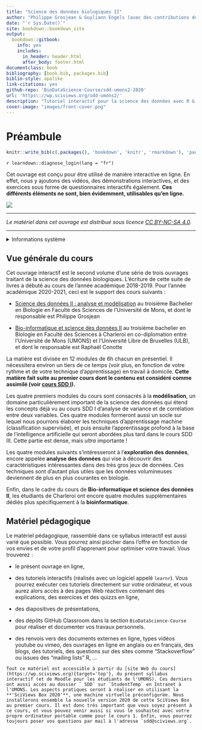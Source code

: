 ```yaml
--- 
title: "Science des données biologiques II"
author: "Philippe Grosjean & Guyliann Engels (avec des contributions de Raphaël Conotte)"
date: "`r Sys.Date()`"
site: bookdown::bookdown_site
output:
  bookdown::gitbook:
    info: yes
    includes:
      in_header: header.html
      after_body: footer.html
documentclass: book
bibliography: [book.bib, packages.bib]
biblio-style: apalike
link-citations: yes
github-repo: 'BioDataScience-Course/sdd-umons2-2020'
url: 'https\://wp.sciviews.org/sdd-umons2/'
description: "Tutoriel interactif pour la science des données avec R & SciViews-R II."
cover-image: "images/front-cover.png"
---
```


# Préambule {-}

```r
knitr::write_bib(c(.packages(), 'bookdown', 'knitr', 'rmarkdown'), 'packages.bib')
```

`r learndown::diagnose_login(lang = "fr")`

Cet ouvrage est conçu pour être utilisé de manière interactive en ligne. En effet, nous y ajoutons des vidéos, des démonstrations interactives, et des exercices sous forme de questionnaires interactifs également. **Ces différents éléments ne sont, bien évidemment, utilisables qu'en ligne.**

![](images/front-cover.jpg)

----

_Le matériel dans cet ouvrage est distribué sous licence [CC BY-NC-SA 4.0](https://creativecommons.org/licenses/by-nc-sa/4.0/deed.fr)._

----

<details><summary>Informations système</summary>

```r
sessioninfo::session_info()
```

</details>

## Vue générale du cours {-}

Cet ouvrage interactif est le second volume d'une série de trois ouvrages traitant de la science des données biologiques. L'écriture de cette suite de livres a débuté au cours de l'année académique 2018-2019. Pour l'année académique 2020-2021, ceci est le support des cours suivants\ :

- [Science des données II : analyse et modélisation](http://applications.umons.ac.be/web/fr/pde/2020-2021/ue/US-B3-SCBIOL-006-M.htm) au troisième Bachelier en Biologie en Faculté des Sciences de l'Université de Mons, et dont le responsable est Philippe Grosjean

- [Bio-informatique et science des données II](http://applications.umons.ac.be/web/fr/pde/2020-2021/ue/US-B3-SCBIOL-940-C.htm) au troisième bachelier en Biologie en Faculté des Sciences à Charleroi en co-diplomation entre l'Université de Mons (UMONS) et l'Université Libre de Bruxelles (ULB), et dont le responsable est Raphaël Conotte

La matière est divisée en 12 modules de 6h chacun en présentiel. Il nécessitera environ un tiers de ce temps (voir plus, en fonction de votre rythme et de votre technique d'apprentissage) en travail à domicile. **Cette matière fait suite au premier cours dont le contenu est considéré comme assimilé (voir [cours SDD I](https://wp.sciviews.org/sdd-umons){target='top'}).**

<!-- A faire: un diagramme qui montre la relation entre ces différents modules, et avec les modules du cours 1 -->

Les quatre premiers modules du cours sont consacrés à la **modélisation**, un domaine particulièrement important de la science des données qui étend les concepts déjà vu au cours SDD I d'analyse de variance et de corrélation entre deux variables. Ces quatre modules formeront aussi un socle sur lequel nous pourrons élaborer les techniques d'apprentissage machine (classification supervisée), et puis ensuite l'apprentissage profond à la base de l'intelligence artificielle qui seront abordées plus tard dans le cours SDD III. Cette partie est dense, mais *ultra* importante\ !

Les quatre modules suivants s'intéresseront à l'**exploration des données**, encore appelée **analyse des données** qui vise à découvrir des caractéristiques intéressantes dans des très gros jeux de données. Ces techniques sont d'autant plus utiles que les données volumineuses deviennent de plus en plus courantes en biologie.

Enfin, dans le cadre du cours de  **Bio-informatique et science des données II**, les étudiants de Charleroi ont encore quatre modules supplémentaires dédiés plus spécifiquement à la **bioinformatique**.

## Matériel pédagogique {-}

Le matériel pédagogique, rassemblé dans ce syllabus interactif est aussi varié que possible. Vous pourrez ainsi piocher dans l'offre en fonction de vos envies et de votre profil d'apprenant pour optimiser votre travail. Vous trouverez\ :

- le présent ouvrage en ligne,

- des tutoriels interactifs (réalisés avec un logiciel appelé `learnr`). Vous pourrez exécuter ces tutoriels directement sur votre ordinateur, et vous aurez alors accès à des pages Web réactives contenant des explications, des exercices et des quizzs en ligne,

- des diapositives de présentations,

- des dépôts GitHub Classroom dans la section `BioDataScience-Course` pour réaliser et documenter vos travaux personnels.

- des renvois vers des documents externes en ligne, types vidéos youtube ou vimeo, des ouvrages en ligne en anglais ou en français, des blogs, des tutoriels, des questions sur des sites comme "Stackoverflow" ou issues des "mailing lists" R, ...

```block
Tout ce matériel est accessible à partir du [site Web du cours](https://wp.sciviews.org){target='top'}, du présent syllabus interactif (et de Moodle pour les étudiants de l'UMONS). Ces derniers ont aussi accès au dossier ` SDD` sur `StudentTemp` en Intranet à l'UMONS. Les aspects pratiques seront à réaliser en utilisant la **'SciViews Box 2020'**, une machine virtuelle préconfigurée. Nous installerons ensemble la nouvelle version 2020 de cette SciViews Box au premier cours. Il est donc très important que vous soyez présent à ce cours, et vous pouvez venir aussi si vous le souhaitez avec votre propre ordinateur portable comme pour le cours 1. Enfin, vous pourrez toujours poser vos questions par mail à l'adresse `sdd@sciviews.org`.
```
